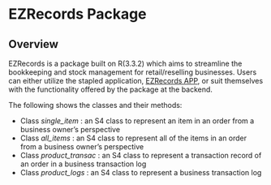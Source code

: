 # **EZRecords Package**



## Overview
EZRecords is a package built on R(3.3.2) which aims to streamline the bookkeeping and stock management for retail/reselling businesses. Users can either utilize the stapled application, [EZRecords APP](https://samantheluidatascience.shinyapps.io/EZRecords_App_Demo/), or suit themselves with the functionality offered by the package at the backend.

The following shows the classes and their methods:

* Class *single_item* : an S4 class to represent an item in an order from a business owner's perspective
* Class *all_items* : an S4 class to represent all of the items in an order from a business owner's perspective
* Class *product_transac* : an S4 class to represent a transaction record of an order in a business transaction log
* Class *product_logs* : an S4 class to represent a business transaction log
